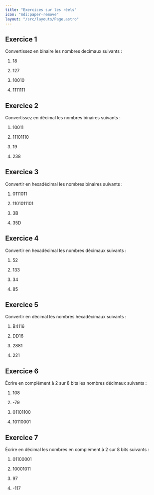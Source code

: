```yaml
---
title: "Exercices sur les réels"
icon: "mdi:paper-remove"
layout: "/src/layouts/Page.astro"
---
```


## Exercice 1

Convertissez en binaire les nombres decimaux suivants :

  1. 18
  2. 127

  1. 10010
  2. 1111111

## Exercice 2

Convertissez en décimal les nombres binaires suivants :

  1. 10011
  2. 11101110

  1. 19
  2. 238

## Exercice 3

Convertir en hexadécimal les nombres binaires suivants :

  1. 0111011
  2. 1101011101

  1. 3B
  2. 35D

## Exercice 4

Convertir en hexadécimal les nombres décimaux suivants :

  1. 52
  2. 133

  1. 34
  2. 85

## Exercice 5

Convertir en décimal les nombres hexadécimaux suivants :

  1. B4116
  2. DD16

  1. 2881
  2. 221

## Exercice 6

Écrire en complément à 2 sur 8 bits les nombres décimaux suivants :

  1. 108
  2. -79

  1. 01101100
  2. 10110001

## Exercice 7

Écrire en décimal les nombres en complément à 2 sur 8 bits suivants :

  1. 01100001
  2. 10001011

  1. 97
  2. -117

